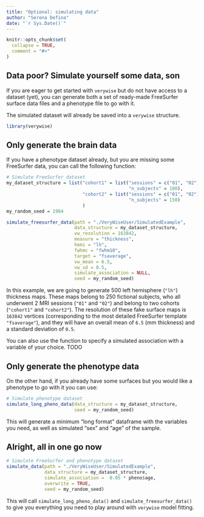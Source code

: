 ```yaml
---
title: "Optional: simulating data"
author: "Serena Defina"
date: "`r Sys.Date()`"
---
```


```r
knitr::opts_chunk$set(
  collapse = TRUE,
  comment = "#>"
)
```

## Data poor? Simulate yourself some data, son

If you are eager to get started with `verywise` but do not have access to a dataset (yet), 
you can generate both a set of ready-made FreeSurfer surface data files and a phenotype file to go with it. 

The simulated dataset will already be saved into a `verywise` structure. 

```r
library(verywise)
```

## Only generate the brain data 
If you have a phenotype dataset already, but you are missing some FreeSurfer data, you can call the following function:

```r
# Simulate FreeSurfer dataset
my_dataset_structure = list("cohort1" = list("sessions" = c("01", "02"),
                                             "n_subjects" = 100),
                            "cohort2" = list("sessions" = c("01", "02"),
                                             "n_subjects" = 150)
                            )
my_random_seed = 1984

simulate_freesurfer_data(path = "./VeryWiseUser/SimulatedExample",
                         data_structure = my_dataset_structure,
                         vw_resolution = 163842,
                         measure = "thickness",
                         hemi = "lh",
                         fwhmc = "fwhm10",
                         target = "fsaverage",
                         vw_mean = 6.5,
                         vw_sd = 0.5,
                         simulate_association = NULL,
                         seed = my_random_seed)
```
In this example, we are going to generate 500 left hemisphere (`"lh"`) thickness maps. These maps belong to 250 fictional subjects, who all underwent 2 MRI sessions (`"01"` and `"02"`) and belong to two cohorts (`"cohort1"` and `"cohort2"`). The resolution of these fake surface maps is `163842` vertices (corresponding to the most detailed FreeSurfer template `"fsaverage"`), and they will have an overall mean of `6.5` (mm thickness) and a standard deviation of `0.5`.

You can also use the function to specify a simulated association with a variable of your choice.
TODO

## Only generate the phenotype data
On the other hand, if you already have some surfaces but you would like a phenotype to go with it you can use:
```r
# Simulate phenotype dataset
simulate_long_pheno_data(data_structure = my_dataset_structure,
                         seed = my_random_seed)
```
This will generate a minimum "long format" dataframe with the variables you need, as well as simulated "sex" and "age" of the sample.

## Alright, all in one go now

```r
# Simulate FreeSurfer and phenotype dataset
simulate_data(path = "./VeryWiseUser/SimulatedExample", 
              data_structure = my_dataset_structure,
              simulate_association =  0.05 * pheno$age,
              overwrite = TRUE,
              seed = my_random_seed)
```

This will call `simulate_long_pheno_data()` and `simulate_freesurfer_data()` to give you everything you need to play around with `verywise` model fitting.
